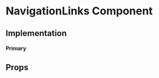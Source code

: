 
<Meta title="Core|Molecules/NavigationLinks" />

# NavigationLinks Component

## Implementation

#### Primary

<Preview>
  <Story name="primary">
    <NavigationLinks
      links={[
        { name: 'About', route: '' },
        { name: 'Pricing', route: '' },
        { name: 'FAQ', route: '' },
        { name: 'News', route: '' },
        { name: 'Contact us', route: '' },
      ]}
      color="black"
      target="_blank"
    />
  </Story>
</Preview>

## Props

<Props of={NavigationLinks} />
